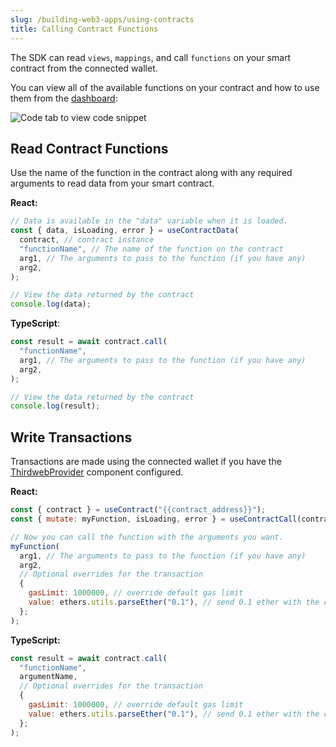 ```yaml
---
slug: /building-web3-apps/using-contracts
title: Calling Contract Functions
---
```


The SDK can read `views`, `mappings`, and call `functions` on your smart contract from the connected wallet.

You can view all of the available functions on your contract and how to use them from the [dashboard](https://thirdweb.com/dashboard):

![Code tab to view code snippet](../assets/custom-contract-code-tab-smaller.png)

## Read Contract Functions

Use the name of the function in the contract along with any required arguments to read data from your smart contract.

<!-- TODO: Snippets component rather than this manual stuff here -->

**React:**

```jsx
// Data is available in the "data" variable when it is loaded.
const { data, isLoading, error } = useContractData(
  contract, // contract instance
  "functionName", // The name of the function on the contract
  arg1, // The arguments to pass to the function (if you have any)
  arg2,
);

// View the data returned by the contract
console.log(data);
```

**TypeScript**:

```javascript
const result = await contract.call(
  "functionName",
  arg1, // The arguments to pass to the function (if you have any)
  arg2,
);

// View the data returned by the contract
console.log(result);
```

## Write Transactions

Transactions are made using the connected wallet if you have the [ThirdwebProvider](/building-web3-apps/setting-up-the-sdk/frontend#manual-installation) component configured.

<!-- TODO: Snippets component rather than this manual stuff here -->

**React:**

```jsx
const { contract } = useContract("{{contract_address}}");
const { mutate: myFunction, isLoading, error } = useContractCall(contract, "myFunction");

// Now you can call the function with the arguments you want.
myFunction(
  arg1, // The arguments to pass to the function (if you have any)
  arg2,
  // Optional overrides for the transaction
  {
    gasLimit: 1000000, // override default gas limit
    value: ethers.utils.parseEther("0.1"), // send 0.1 ether with the contract call (msg.value)
  };
);
```

**TypeScript:**

```javascript
const result = await contract.call(
  "functionName",
  argumentName,
  // Optional overrides for the transaction
  {
    gasLimit: 1000000, // override default gas limit
    value: ethers.utils.parseEther("0.1"), // send 0.1 ether with the contract call (msg.value)
  };
);
```

